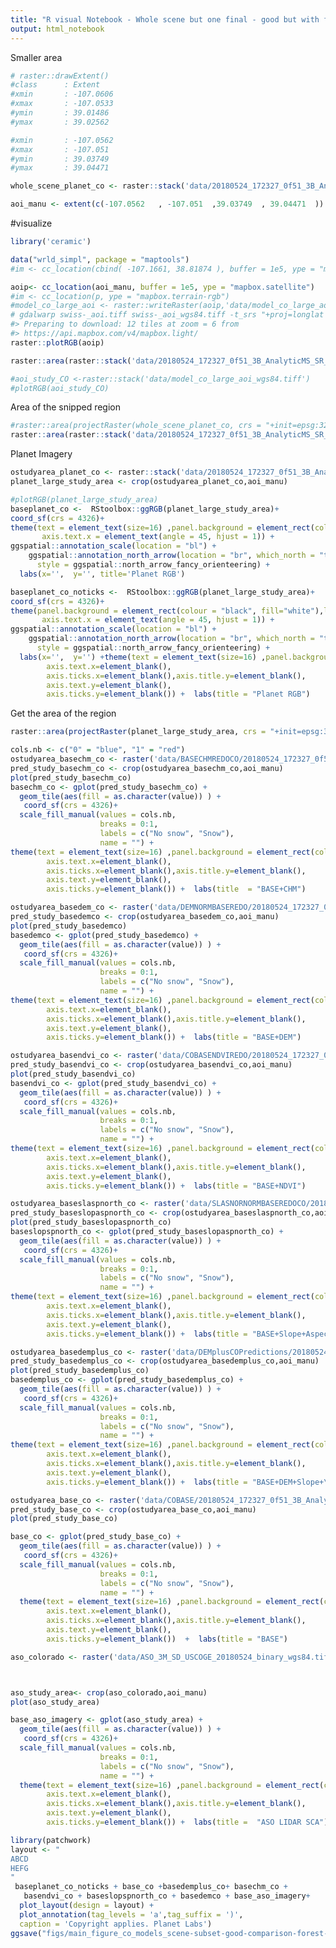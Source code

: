 ```yaml
---
title: "R visual Notebook - Whole scene but one final - good but with forest and edge"
output: html_notebook
---
```


Smaller area

```r
# raster::drawExtent()
#class      : Extent 
#xmin       : -107.0606 
#xmax       : -107.0533 
#ymin       : 39.01486 
#ymax       : 39.02562 

#xmin       : -107.0562 
#xmax       : -107.051 
#ymin       : 39.03749 
#ymax       : 39.04471 

whole_scene_planet_co <- raster::stack('data/20180524_172327_0f51_3B_AnalyticMS_SR_clip_wgs84.tiff')

aoi_manu <- extent(c(-107.0562   , -107.051  ,39.03749  , 39.04471  ))
```

#visualize
```r
library('ceramic')

data("wrld_simpl", package = "maptools")
#im <- cc_location(cbind( -107.1661, 38.81874 ), buffer = 1e5, ype = "mapbox.satellite")

aoip<- cc_location(aoi_manu, buffer = 1e5, ype = "mapbox.satellite")
#im <- cc_location(p, ype = "mapbox.terrain-rgb")
#model_co_large_aoi <- raster::writeRaster(aoip,'data/model_co_large_aoi.tiff',overwrite=TRUE)
# gdalwarp swiss-_aoi.tiff swiss-_aoi_wgs84.tiff -t_srs "+proj=longlat +ellps=WGS84"
#> Preparing to download: 12 tiles at zoom = 6 from 
#> https://api.mapbox.com/v4/mapbox.light/
raster::plotRGB(aoip)
```
```r
raster::area(raster::stack('data/20180524_172327_0f51_3B_AnalyticMS_SR_clip.tif'))
```

```r

#aoi_study_CO <-raster::stack('data/model_co_large_aoi_wgs84.tiff')
#plotRGB(aoi_study_CO)
```
Area of the snipped region
```r

#raster::area(projectRaster(whole_scene_planet_co, crs = "+init=epsg:32631"))
raster::area(raster::stack('data/20180524_172327_0f51_3B_AnalyticMS_SR_clip.tif'))
```



Planet Imagery



```r
ostudyarea_planet_co <- raster::stack('data/20180524_172327_0f51_3B_AnalyticMS_SR_clip_wgs84.tiff')
planet_large_study_area <- crop(ostudyarea_planet_co,aoi_manu)

#plotRGB(planet_large_study_area)
baseplanet_co <-  RStoolbox::ggRGB(planet_large_study_area)+
coord_sf(crs = 4326)+
theme(text = element_text(size=16) ,panel.background = element_rect(colour = "black", fill="white"),legend.position = "none",
       axis.text.x = element_text(angle = 45, hjust = 1)) +
ggspatial::annotation_scale(location = "bl") +
    ggspatial::annotation_north_arrow(location = "br", which_north = "true", height = unit(1.5, "cm"),
      style = ggspatial::north_arrow_fancy_orienteering) +
  labs(x='',  y='', title='Planet RGB') 

baseplanet_co_noticks <-  RStoolbox::ggRGB(planet_large_study_area)+
coord_sf(crs = 4326)+
theme(panel.background = element_rect(colour = "black", fill="white"),legend.position = "none",
       axis.text.x = element_text(angle = 45, hjust = 1)) +
ggspatial::annotation_scale(location = "bl") +
    ggspatial::annotation_north_arrow(location = "br", which_north = "true", height = unit(1.5, "cm"),
      style = ggspatial::north_arrow_fancy_orienteering) +
  labs(x='',  y='') +theme(text = element_text(size=16) ,panel.background = element_rect(colour = "black", fill="white"),legend.position = "none", axis.title.x=element_blank(),
        axis.text.x=element_blank(),
        axis.ticks.x=element_blank(),axis.title.y=element_blank(),
        axis.text.y=element_blank(),
        axis.ticks.y=element_blank()) +  labs(title = "Planet RGB")
```

Get the area of the region

```r
raster::area(projectRaster(planet_large_study_area, crs = "+init=epsg:32631"))

```

```r
cols.nb <- c("0" = "blue", "1" = "red")
ostudyarea_basechm_co <- raster('data/BASECHMREDOCO/20180524_172327_0f51_3B_AnalyticMS_SR_clip_merged.tif')
pred_study_basechm_co <- crop(ostudyarea_basechm_co,aoi_manu)
plot(pred_study_basechm_co)
basechm_co <- gplot(pred_study_basechm_co) + 
  geom_tile(aes(fill = as.character(value)) ) +
   coord_sf(crs = 4326)+
  scale_fill_manual(values = cols.nb,
                    breaks = 0:1,
                    labels = c("No snow", "Snow"),
                    name = "") +
theme(text = element_text(size=16) ,panel.background = element_rect(colour = "black", fill="white"),legend.position = "none", axis.title.x=element_blank(),
        axis.text.x=element_blank(),
        axis.ticks.x=element_blank(),axis.title.y=element_blank(),
        axis.text.y=element_blank(),
        axis.ticks.y=element_blank()) +  labs(title  = "BASE+CHM")
```
```r
ostudyarea_basedem_co <- raster('data/DEMNORMBASEREDO/20180524_172327_0f51_3B_AnalyticMS_SR_clip_merged.tif')
pred_study_basedemco <- crop(ostudyarea_basedem_co,aoi_manu)
plot(pred_study_basedemco)
basedemco <- gplot(pred_study_basedemco) + 
  geom_tile(aes(fill = as.character(value)) ) +
   coord_sf(crs = 4326)+
  scale_fill_manual(values = cols.nb,
                    breaks = 0:1,
                    labels = c("No snow", "Snow"),
                    name = "") +
theme(text = element_text(size=16) ,panel.background = element_rect(colour = "black", fill="white"),legend.position = "none", axis.title.x=element_blank(),
        axis.text.x=element_blank(),
        axis.ticks.x=element_blank(),axis.title.y=element_blank(),
        axis.text.y=element_blank(),
        axis.ticks.y=element_blank()) +  labs(title = "BASE+DEM")
```

```r
ostudyarea_basendvi_co <- raster('data/COBASENDVIREDO/20180524_172327_0f51_3B_AnalyticMS_SR_clip_merged.tif')
pred_study_basendvi_co <- crop(ostudyarea_basendvi_co,aoi_manu)
plot(pred_study_basendvi_co)
basendvi_co <- gplot(pred_study_basendvi_co) + 
  geom_tile(aes(fill = as.character(value)) ) +
   coord_sf(crs = 4326)+
  scale_fill_manual(values = cols.nb,
                    breaks = 0:1,
                    labels = c("No snow", "Snow"),
                    name = "") +
theme(text = element_text(size=16) ,panel.background = element_rect(colour = "black", fill="green"),legend.position = "none", axis.title.x=element_blank(),
        axis.text.x=element_blank(),
        axis.ticks.x=element_blank(),axis.title.y=element_blank(),
        axis.text.y=element_blank(),
        axis.ticks.y=element_blank()) +  labs(title = "BASE+NDVI")
```
```r
ostudyarea_baseslaspnorth_co <- raster('data/SLASNORNORMBASEREDOCO/20180524_172327_0f51_3B_AnalyticMS_SR_clip_merged.tif')
pred_study_baseslopaspnorth_co <- crop(ostudyarea_baseslaspnorth_co,aoi_manu)
plot(pred_study_baseslopaspnorth_co)
baseslopspnorth_co <- gplot(pred_study_baseslopaspnorth_co) + 
  geom_tile(aes(fill = as.character(value)) ) +
   coord_sf(crs = 4326)+
  scale_fill_manual(values = cols.nb,
                    breaks = 0:1,
                    labels = c("No snow", "Snow"),
                    name = "") +
theme(text = element_text(size=16) ,panel.background = element_rect(colour = "black", fill="white"),legend.position = "none", axis.title.x=element_blank(),
        axis.text.x=element_blank(),
        axis.ticks.x=element_blank(),axis.title.y=element_blank(),
        axis.text.y=element_blank(),
        axis.ticks.y=element_blank()) +  labs(title = "BASE+Slope+Aspect+\nNorthness")
```

```r
ostudyarea_basedemplus_co <- raster('data/DEMplusCOPredictions/20180524_172327_0f51_3B_AnalyticMS_SR_clip_merged.tif')
pred_study_basedemplus_co <- crop(ostudyarea_basedemplus_co,aoi_manu)
plot(pred_study_basedemplus_co)
basedemplus_co <- gplot(pred_study_basedemplus_co) + 
  geom_tile(aes(fill = as.character(value)) ) +
   coord_sf(crs = 4326)+
  scale_fill_manual(values = cols.nb,
                    breaks = 0:1,
                    labels = c("No snow", "Snow"),
                    name = "") +
theme(text = element_text(size=16) ,panel.background = element_rect(colour = "black", fill="white"),legend.position = "none", axis.title.x=element_blank(),
        axis.text.x=element_blank(),
        axis.ticks.x=element_blank(),axis.title.y=element_blank(),
        axis.text.y=element_blank(),
        axis.ticks.y=element_blank()) +  labs(title = "BASE+DEM+Slope+\nAspect+Northness")
```

```r
ostudyarea_base_co <- raster('data/COBASE/20180524_172327_0f51_3B_AnalyticMS_SR_clip_merged.tif')
pred_study_base_co <- crop(ostudyarea_base_co,aoi_manu)
plot(pred_study_base_co)
```

```r
base_co <- gplot(pred_study_base_co) + 
  geom_tile(aes(fill = as.character(value)) ) +
   coord_sf(crs = 4326)+
  scale_fill_manual(values = cols.nb,
                    breaks = 0:1,
                    labels = c("No snow", "Snow"),
                    name = "") +
  theme(text = element_text(size=16) ,panel.background = element_rect(colour = "black", fill="white"),legend.position = "none", axis.title.x=element_blank(),
        axis.text.x=element_blank(),
        axis.ticks.x=element_blank(),axis.title.y=element_blank(),
        axis.text.y=element_blank(),
        axis.ticks.y=element_blank())  +  labs(title = "BASE")
```

```r
aso_colorado <- raster('data/ASO_3M_SD_USCOGE_20180524_binary_wgs84.tif')



aso_study_area<- crop(aso_colorado,aoi_manu)
plot(aso_study_area)
```

```r
base_aso_imagery <- gplot(aso_study_area) + 
  geom_tile(aes(fill = as.character(value)) ) +
   coord_sf(crs = 4326)+
  scale_fill_manual(values = cols.nb,
                    breaks = 0:1,
                    labels = c("No snow", "Snow"),
                    name = "") +
  theme(text = element_text(size=16) ,panel.background = element_rect(colour = "black", fill="white"),legend.position = "left", axis.title.x=element_blank(),
        axis.text.x=element_blank(),
        axis.ticks.x=element_blank(),axis.title.y=element_blank(),
        axis.text.y=element_blank(),
        axis.ticks.y=element_blank()) +  labs(title =  "ASO LIDAR SCA")
```


```r
library(patchwork)
layout <- "
ABCD
HEFG
"
 baseplanet_co_noticks + base_co +basedemplus_co+ basechm_co +
   basendvi_co + baseslopspnorth_co + basedemco + base_aso_imagery+
  plot_layout(design = layout) +
  plot_annotation(tag_levels = 'a',tag_suffix = ')',
  caption = 'Copyright applies. Planet Labs')
ggsave("figs/main_figure_co_models_scene-subset-good-comparison-forest-edge.png",dpi=300, dev='png',  height=12, width=18,units="in")
```
